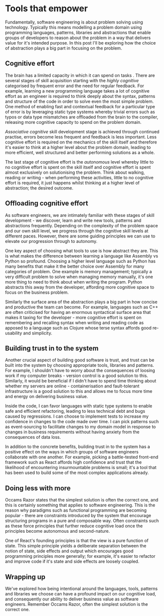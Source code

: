 
<BlogHeader wordCount={992} title="Tools that empower" />

# Tools that empower

Fundamentally, software engineering is about problem solving using technology. Typically this means modelling a problem domain using programming languages, patterns, libraries and abstractions that enable groups of developers to reason about the problem in a way that delivers value for it's intended purpose. In this post I'll be exploring how the choice of abstraction plays a big part in focusing on the problem.

## Cognitive effort

The brain has a limited capacity in which it can spend on tasks . There are several stages of skill acquisition starting with the _highly cognitive_ categorised by frequent error and the need for regular feedback. For example, learning a new programming language takes a lot of cognitive effort as an engineer is required to think deeply about the syntax, patterns and structure of the code in order to solve even the most simple problem. One method of enabling fast and contextual feedback for a particular type of error is by leveraging static type systems whereby trivial errors such as typos or data type mismatches are offloaded from the brain to the compiler, releasing more cognitive capacity to spend on the problem domain.

_Associative cognitive_ skill development stage is achieved through continued practise, errors become less frequent and feedback is less important. Less cognitive effort is required on the mechanics of the skill itself and therefore it's easier to think at a higher level about the problem domain, leading to more efficient, well structured and better performing solutions as a whole.

The last stage of cognitive effort is the _autonomous_ level whereby little to no cognitive effort is spent on the skill itself and cognitive effort is spent almost exclusively on solutionising the problem. Think about walking, reading or writing - when performing these activities, little to no cognitive effort is required, it just happens whilst thinking at a higher level of abstraction; the desired outcome.

## Offloading cognitive effort

As software engineers, we are intimately familiar with these stages of skill development - we discover, learn and write new tools, patterns and abstractions frequently. Depending on the complexity of the problem space and our own skill level, we progress through the cognitive skill levels at different paces. However, there are some guiding principles we can use to elevate our progression through to autonomy.

One key aspect of choosing what tools to use is how abstract they are. This is what makes the difference between learning a language like Assembly vs Python so profound. Choosing a higher level language such as Python has many benefits that make it the better choice over Assembly for many categories of problem. One example is memory management; typically a very difficult problem to solve when managing memory manually, it's one more thing to need to think about when writing the program. Python abstracts this away from the developer, affording more cognitive space to focus on the business problem.

Similarly the surface area of the abstraction plays a big part in how concise and productive the team can become. For example, languages such as C++ are often criticised for having an enormous syntactical surface area that makes it taxing for the developer - more cognitive effort is spent on remembering and recalling syntax when writing and reading code as apposed to a language such as Clojure whose terse syntax affords good re-usability and simplicity.

## Building trust in to the system

Another crucial aspect of building good software is trust, and trust can be built into the system by choosing appropriate tools, libraries and patterns. For example, I shouldn't have to worry about the consequences of loosing work if my computer breaks - version control is a good solution to this. Similarly, it would be beneficial if I didn't have to spend time thinking about whether my servers are online - containerisation and fault-tolerant infrastructure is a good solution to this and allows me to focus more time and energy on delivering business value.

Inside the code, I can favor languages with static type systems to enable safe and efficient refactoring, leading to less technical debt and bugs caused by regressions. I can choose to implement tests to increase my confidence in changes to the code made over time. I can pick patterns such as event-sourcing to facilitate changes to my domain model in response to changes in business requirements without having anxiety from the consequences of data loss.

In addition to the concrete benefits, building trust in to the system has a positive effect on the ways in which groups of software engineers collaborate with one another. For example, picking a battle-tested front-end framework such as React affords high confidence and trust that the likelihood of encountering insurmountable problems is small; it's a tool that has been used to build some of the most complex applications already.

## Doing less with more

Occams Razor states that the simplest solution is often the correct one, and this is certainly something that applies to software engineering. This is the reason why paradigms such as functional programming are becoming popular - there are constraints introduced by the system that encourage structuring programs in a pure and composable way. Often constraints such as these force principles that further reduce cognitive load once the principles become autonomous and second-nature.

One of React's founding principles is that the view is a pure function of state. This simple principle yields a deliberate separation between the notion of state, side effects and output which encourages good programming principles more generally; for example, it's easier to refactor and improve code if it's state and side effects are loosely coupled.

## Wrapping up

We've explored how being intentional around the languages, tools, patterns and libraries we choose can have a profound impact on our cognitive load, and consequently our ability to deliver business value as software engineers. Remember Occams Razor, often the simplest solution is the correct one.

<BlogHeader />
